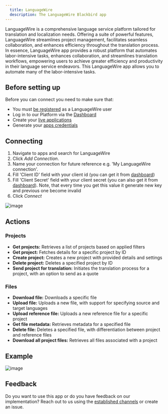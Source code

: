 ```yaml
---
  title: LanguageWire
  description: The LanguageWire Blackbird app
---
```


<LinkCard title="View on Github" target="_blank" href="https://github.com/bb-io/LanguageWire" icon="github" />

LanguageWire is a comprehensive language service platform tailored for translation and localization needs. Offering a suite of powerful features, LanguageWire streamlines project management, facilitates seamless collaboration, and enhances efficiency throughout the translation process. In essence, LanguageWire app provides a robust platform that automates labor-intensive tasks, enhances collaboration, and streamlines translation workflows, empowering users to achieve greater efficiency and productivity in their language service endeavors. This LanguageWire app allows you to automate many of the labor-intensive tasks.

## Before setting up

Before you can connect you need to make sure that:

- You must [be registered](https://developers.languagewire.com/project-api/get-started/prerequisites#01-platform-registration) as a LanguageWire user
- Log in to our Platform via the [Dashboard](https://developers.languagewire.com/dashboard/)
- Create your [live applications](https://developers.languagewire.com/project-api/guides/apps-management/#create-your-application)
- Generate your [apps credentials](https://developers.languagewire.com/project-api/guides/authentication/#generate-credentials)

## Connecting

1. Navigate to apps and search for LanguageWire
2. Click _Add Connection_.
3. Name your connection for future reference e.g. 'My LanguageWire connection'.
4. Fill 'Client ID' field with your client id (you can get it from [dashboard](https://developers.languagewire.com/dashboard/))
5. Fill 'Client Secret' field with your client secret (you can also get it from [dashboard](https://developers.languagewire.com/dashboard/)). Note, that every time you get this value it generate new key and previous one become invalid
7. Click _Connect_

![image](https://raw.githubusercontent.com/bb-io/LanguageWire/main/https://github.com/bb-io/LanguageWire/assets/157373241/b606ce0d-2d69-43b6-8a19-b22a65932750)

## Actions

### Projects

- **Get projects:** Retrieves a list of projects based on applied filters
- **Get project:** Fetches details for a specific project by ID
- **Create project:** Creates a new project with provided details and settings
- **Delete project:** Deletes a specified project by ID
- **Send project for translation:** Initiates the translation process for a project, with an option to send as a quote

### Files

- **Download file:** Downloads a specific file
- **Upload file:** Uploads a new file, with support for specifying source and target languages
- **Upload reference file:** Uploads a new reference file for a specific project
- **Get file metadata:** Retrieves metadata for a specified file
- **Delete file:** Deletes a specified file, with differentiation between project and reference files
- **Download all project files:** Retrieves all files associated with a project

## Example

![image](https://raw.githubusercontent.com/bb-io/LanguageWire/main/https://github.com/bb-io/LanguageWire/assets/157373241/f4cbcb37-13f2-4ca5-a36c-cb4890bc04b0)

## Feedback

Do you want to use this app or do you have feedback on our implementation? Reach out to us using the [established channels](https://www.blackbird.io/) or create an issue.

